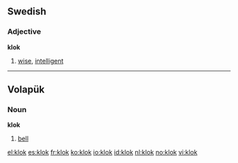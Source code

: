 ==Swedish==
{{sv-adj-reg}}
===Adjective===
'''klok'''

# [[wise]], [[intelligent]]


----

== Volapük == 

===Noun===
'''klok'''
 
# [[bell]]

[[el:klok]]
[[es:klok]]
[[fr:klok]]
[[ko:klok]]
[[io:klok]]
[[id:klok]]
[[nl:klok]]
[[no:klok]]
[[vi:klok]]